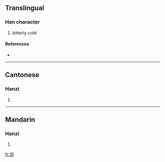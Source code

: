 ==Translingual==

===Han character===
{{Han char|rn=15|rad=冫|as=07|sn=9|four=|canj=戈一月金口 (IMBCR)}}

# bitterly cold

====References====
* {{Han ref|kx=0132.290|hdz=10297.220|uh=34CF|ud=13519}}

----

==Cantonese==

===Hanzi===
{{yue-hanzi|jyut=|y=gwing2}}

# {{defn|Cantonese|sort=冫07}}

----

==Mandarin==

===Hanzi===
{{cmn-hanzi|pin=[[jiǒng]] ([[jiong3]])|wg=chiung<sup>3</sup>}}

# {{defn|Mandarin|sort=冫07}}

[[fr:㓏]]